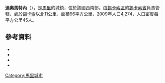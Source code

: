 {{Coord|11|24|58|N|5|39|20|W|display=title}}

'''迪奧馬特內'''（{{lang-fr|Diomaténé}}），是[[馬里|馬里]]的城鎮，位於該國西南部，由[[錫卡索區|錫卡索區]]的[[錫卡索省|錫卡索省]]負責管轄，處於[[錫卡索|錫卡索]]以北11公里，面積96平方公里，2009年人口4,274，人口密度每平方公里45人。

==參考資料==
*{{citation | contribution= Common and Fundamental Operational Datasets Registry: Mali | publisher= United Nations Office for the Coordination of Humanitarian Affairs | url= http://cod.humanitarianresponse.info/country-region/mali | deadurl= yes | archiveurl= https://web.archive.org/web/20121214211137/http://cod.humanitarianresponse.info/country-region/Mali | archivedate= 2012-12-14 }}
*{{citation | url=http://instat.gov.ml/documentation/sikasso.pdf | publisher=République de Mali: Institut National de la Statistique | title=Resultats Provisoires RGPH 2009 (Région de Sikasso) | language=fr | accessdate=2015-07-20 | archive-date=2012-09-19 | archive-url=https://www.webcitation.org/6AnYveESp?url=http://instat.gov.ml/documentation/sikasso.pdf | dead-url=no }}
*{{citation | title=Communes de la Région de Sikasso | publisher=Ministère de l’administration territoriale et des collectivités locales, République du Mali | url=http://www.matcl.gov.ml/pdf/ComRegSikasso.pdf | language=fr | deadurl=yes | archiveurl=https://www.webcitation.org/6AnZ7FgpR?url=http://www.matcl.gov.ml/pdf/ComRegSikasso.pdf | archivedate=2012-09-19 }}
*{{citation | title=Plan de Sécurité Alimentaire Commune Rurale de Diomatene 2006-2010 | publisher=Commissariat à la Sécurité Alimentaire, République du Mali, USAID-Mali | year=2005 | url=http://www.aec.msu.edu/fs2/mali_fd_strtgy/plans/sikasso/sikasso/psa_diomatene.pdf | language=fr | deadurl=yes | archiveurl=https://web.archive.org/web/20120830044158/http://www.aec.msu.edu/fs2/mali_fd_strtgy/plans/sikasso/sikasso/psa_diomatene.pdf | archivedate=2012年8月30日 | df= }}

{{錫卡索區}}

[[Category:馬里城市|Category:馬里城市]]


{{Mali-geo-stub}}